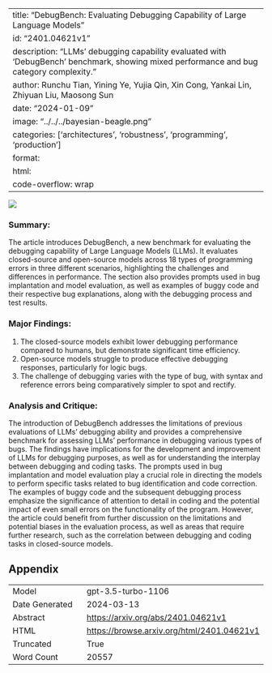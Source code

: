 
---
title: "DebugBench: Evaluating Debugging Capability of Large Language Models"
id: "2401.04621v1"
description: "LLMs' debugging capability evaluated with 'DebugBench' benchmark, showing mixed performance and bug category complexity."
author: Runchu Tian, Yining Ye, Yujia Qin, Xin Cong, Yankai Lin, Zhiyuan Liu, Maosong Sun
date: "2024-01-09"
image: "../../../bayesian-beagle.png"
categories: ['architectures', 'robustness', 'programming', 'production']
format:
  html:
    code-overflow: wrap
---

![](../../../bayesian-beagle.png)

### Summary:

The article introduces DebugBench, a new benchmark for evaluating the debugging capability of Large Language Models (LLMs). It evaluates closed-source and open-source models across 18 types of programming errors in three different scenarios, highlighting the challenges and differences in performance. The section also provides prompts used in bug implantation and model evaluation, as well as examples of buggy code and their respective bug explanations, along with the debugging process and test results.

### Major Findings:
1. The closed-source models exhibit lower debugging performance compared to humans, but demonstrate significant time efficiency.
2. Open-source models struggle to produce effective debugging responses, particularly for logic bugs.
3. The challenge of debugging varies with the type of bug, with syntax and reference errors being comparatively simpler to spot and rectify.

### Analysis and Critique:
The introduction of DebugBench addresses the limitations of previous evaluations of LLMs' debugging ability and provides a comprehensive benchmark for assessing LLMs' performance in debugging various types of bugs. The findings have implications for the development and improvement of LLMs for debugging purposes, as well as for understanding the interplay between debugging and coding tasks. The prompts used in bug implantation and model evaluation play a crucial role in directing the models to perform specific tasks related to bug identification and code correction. The examples of buggy code and the subsequent debugging process emphasize the significance of attention to detail in coding and the potential impact of even small errors on the functionality of the program. However, the article could benefit from further discussion on the limitations and potential biases in the evaluation process, as well as areas that require further research, such as the correlation between debugging and coding tasks in closed-source models.

## Appendix

|          |          |
|----------|----------|
| Model     | gpt-3.5-turbo-1106       |
| Date Generated     | 2024-03-13       |
| Abstract | [https://arxiv.org/abs/2401.04621v1](https://arxiv.org/abs/2401.04621v1)        |
| HTML     | [https://browse.arxiv.org/html/2401.04621v1](https://browse.arxiv.org/html/2401.04621v1)       |
| Truncated       | True       |
| Word Count       | 20557       |